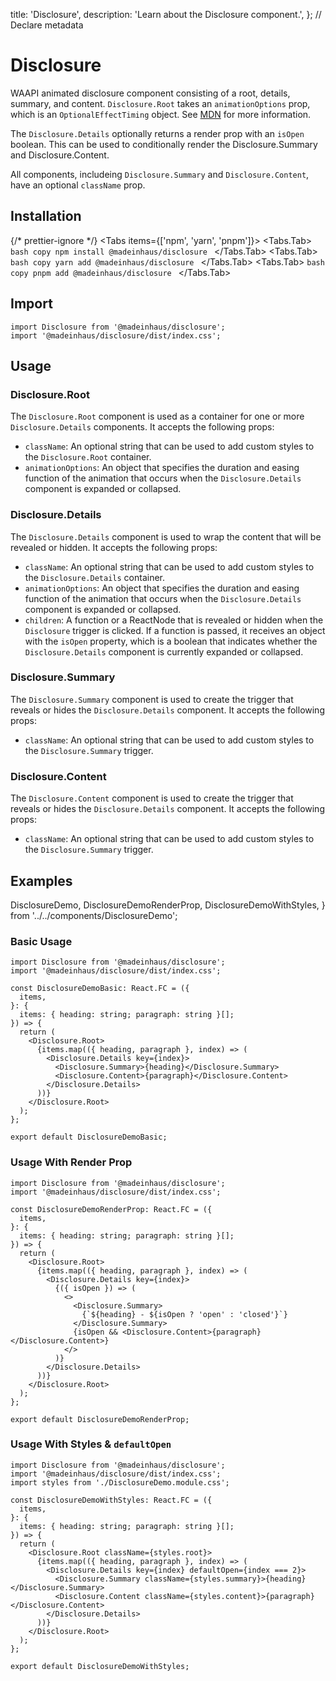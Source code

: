 
  title: 'Disclosure',
  description: 'Learn about the Disclosure component.',
}; // Declare metadata

# Disclosure

WAAPI animated disclosure component consisting of a root, details, summary, and content.
`Disclosure.Root` takes an `animationOptions` prop, which is an `OptionalEffectTiming` object.
See [MDN](https://developer.mozilla.org/en-US/docs/Web/API/AnimationEffectTimingProperties)
for more information.

The `Disclosure.Details` optionally returns a render prop with an `isOpen` boolean.
This can be used to conditionally render the Disclosure.Summary and Disclosure.Content.

All components, includeing `Disclosure.Summary` and `Disclosure.Content`, have an optional `className` prop.

## Installation

{/* prettier-ignore */}
<Tabs items={['npm', 'yarn', 'pnpm']}>
    <Tabs.Tab>
        ```bash copy
        npm install @madeinhaus/disclosure
        ```
    </Tabs.Tab>
    <Tabs.Tab>
        ```bash copy
        yarn add @madeinhaus/disclosure
        ```
    </Tabs.Tab>
    <Tabs.Tab>
        ```bash copy
        pnpm add @madeinhaus/disclosure
        ```
    </Tabs.Tab>
</Tabs>

## Import

```tsx copy
import Disclosure from '@madeinhaus/disclosure';
import '@madeinhaus/disclosure/dist/index.css';
```

## Usage

### Disclosure.Root

The `Disclosure.Root` component is used as a container for one or more `Disclosure.Details` components. It accepts the following props:

- `className`: An optional string that can be used to add custom styles to the `Disclosure.Root` container.
- `animationOptions`: An object that specifies the duration and easing function of the animation that occurs when the `Disclosure.Details` component is expanded or collapsed.

### Disclosure.Details

The `Disclosure.Details` component is used to wrap the content that will be revealed or hidden. It accepts the following props:

- `className`: An optional string that can be used to add custom styles to the `Disclosure.Details` container.
- `animationOptions`: An object that specifies the duration and easing function of the animation that occurs when the `Disclosure.Details` component is expanded or collapsed.
- `children`: A function or a ReactNode that is revealed or hidden when the `Disclosure` trigger is clicked. If a function is passed, it receives an object with the `isOpen` property, which is a boolean that indicates whether the `Disclosure.Details` component is currently expanded or collapsed.

### Disclosure.Summary

The `Disclosure.Summary` component is used to create the trigger that reveals or hides the `Disclosure.Details` component. It accepts the following props:

- `className`: An optional string that can be used to add custom styles to the `Disclosure.Summary` trigger.

### Disclosure.Content

The `Disclosure.Content` component is used to create the trigger that reveals or hides the `Disclosure.Details` component. It accepts the following props:

- `className`: An optional string that can be used to add custom styles to the `Disclosure.Summary` trigger.

## Examples

  DisclosureDemo,
  DisclosureDemoRenderProp,
  DisclosureDemoWithStyles,
} from '../../components/DisclosureDemo';

### Basic Usage

```tsx filename="DisclosureDemoBasic.tsx" {1-2,10-17} copy showLineNumbers
import Disclosure from '@madeinhaus/disclosure';
import '@madeinhaus/disclosure/dist/index.css';

const DisclosureDemoBasic: React.FC = ({
  items,
}: {
  items: { heading: string; paragraph: string }[];
}) => {
  return (
    <Disclosure.Root>
      {items.map(({ heading, paragraph }, index) => (
        <Disclosure.Details key={index}>
          <Disclosure.Summary>{heading}</Disclosure.Summary>
          <Disclosure.Content>{paragraph}</Disclosure.Content>
        </Disclosure.Details>
      ))}
    </Disclosure.Root>
  );
};

export default DisclosureDemoBasic;
```

<DisclosureDemo />

### Usage With Render Prop

```tsx filename="DisclosureDemoRenderProp.tsx" {1-2,10-23} copy showLineNumbers
import Disclosure from '@madeinhaus/disclosure';
import '@madeinhaus/disclosure/dist/index.css';

const DisclosureDemoRenderProp: React.FC = ({
  items,
}: {
  items: { heading: string; paragraph: string }[];
}) => {
  return (
    <Disclosure.Root>
      {items.map(({ heading, paragraph }, index) => (
        <Disclosure.Details key={index}>
          {({ isOpen }) => (
            <>
              <Disclosure.Summary>
                {`${heading} - ${isOpen ? 'open' : 'closed'}`}
              </Disclosure.Summary>
              {isOpen && <Disclosure.Content>{paragraph}</Disclosure.Content>}
            </>
          )}
        </Disclosure.Details>
      ))}
    </Disclosure.Root>
  );
};

export default DisclosureDemoRenderProp;
```

<DisclosureDemoRenderProp />

### Usage With Styles & `defaultOpen`

```tsx filename="DisclosureDemoWithStyles.tsx" {1-2,11-18} copy showLineNumbers
import Disclosure from '@madeinhaus/disclosure';
import '@madeinhaus/disclosure/dist/index.css';
import styles from './DisclosureDemo.module.css';

const DisclosureDemoWithStyles: React.FC = ({
  items,
}: {
  items: { heading: string; paragraph: string }[];
}) => {
  return (
    <Disclosure.Root className={styles.root}>
      {items.map(({ heading, paragraph }, index) => (
        <Disclosure.Details key={index} defaultOpen={index === 2}>
          <Disclosure.Summary className={styles.summary}>{heading}</Disclosure.Summary>
          <Disclosure.Content className={styles.content}>{paragraph}</Disclosure.Content>
        </Disclosure.Details>
      ))}
    </Disclosure.Root>
  );
};

export default DisclosureDemoWithStyles;
```

<DisclosureDemoWithStyles />
